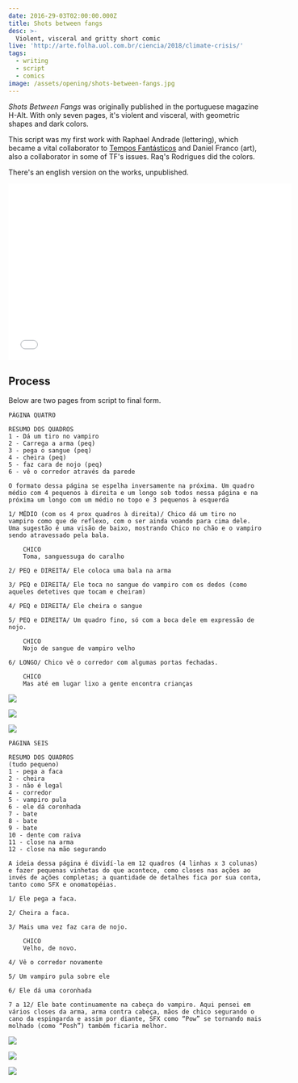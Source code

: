 ```yaml
---
date: 2016-29-03T02:00:00.000Z
title: Shots between fangs
desc: >-
  Violent, visceral and gritty short comic
live: 'http://arte.folha.uol.com.br/ciencia/2018/climate-crisis/'
tags:
  - writing
  - script
  - comics
image: /assets/opening/shots-between-fangs.jpg
---
```


_Shots Between Fangs_ was originally published in the portuguese magazine H-Alt. With only seven pages, it's violent and visceral, with geometric shapes and dark colors.

This script was my first work with Raphael Andrade (lettering), which became a vital collaborator to [Tempos Fantásticos](tempos_fantasticos) and Daniel Franco (art), also a collaborator in some of TF's issues. Raq's Rodrigues did the colors.

There's an english version on the works, unpublished.

<iframe
  src="//v.calameo.com/?bkcode=0045074141c19633d5e1e&mode=viewer&view=book&page=22&showsharemenu=false"
  width="560"
  height="350"
  frameborder="0"
  scrolling="no"
  allowtransparency
  allowfullscreen
  style="margin:0 auto;"
></iframe>

## Process

Below are two pages from script to final form.

```
PÁGINA QUATRO

RESUMO DOS QUADROS
1 - Dá um tiro no vampiro
2 - Carrega a arma (peq)
3 - pega o sangue (peq)
4 - cheira (peq)
5 - faz cara de nojo (peq)
6 - vê o corredor através da parede

O formato dessa página se espelha inversamente na próxima. Um quadro médio com 4 pequenos à direita e um longo sob todos nessa página e na próxima um longo com um médio no topo e 3 pequenos à esquerda

1/ MÉDIO (com os 4 prox quadros à direita)/ Chico dá um tiro no vampiro como que de reflexo, com o ser ainda voando para cima dele. Uma sugestão é uma visão de baixo, mostrando Chico no chão e o vampiro sendo atravessado pela bala.

    CHICO
    Toma, sanguessuga do caralho

2/ PEQ e DIREITA/ Ele coloca uma bala na arma

3/ PEQ e DIREITA/ Ele toca no sangue do vampiro com os dedos (como aqueles detetives que tocam e cheiram)

4/ PEQ e DIREITA/ Ele cheira o sangue

5/ PEQ e DIREITA/ Um quadro fino, só com a boca dele em expressão de nojo.

    CHICO
    Nojo de sangue de vampiro velho

6/ LONGO/ Chico vê o corredor com algumas portas fechadas.

    CHICO
    Mas até em lugar lixo a gente encontra crianças
```

![](fangs-1.jpeg)

![](fangs-2.jpeg)

![](fangs-3.jpeg)

```
PÁGINA SEIS

RESUMO DOS QUADROS
(tudo pequeno)
1 - pega a faca
2 - cheira
3 - não é legal
4 - corredor
5 - vampiro pula
6 - ele dá coronhada
7 - bate
8 - bate
9 - bate
10 - dente com raiva
11 - close na arma
12 - close na mão segurando

A ideia dessa página é dividí-la em 12 quadros (4 linhas x 3 colunas) e fazer pequenas vinhetas do que acontece, como closes nas ações ao invés de ações completas; a quantidade de detalhes fica por sua conta, tanto como SFX e onomatopéias.

1/ Ele pega a faca.

2/ Cheira a faca.

3/ Mais uma vez faz cara de nojo.

    CHICO
    Velho, de novo.

4/ Vê o corredor novamente

5/ Um vampiro pula sobre ele

6/ Ele dá uma coronhada

7 a 12/ Ele bate continuamente na cabeça do vampiro. Aqui pensei em vários closes da arma, arma contra cabeça, mãos de chico segurando o cano da espingarda e assim por diante, SFX como “Pow” se tornando mais molhado (como “Posh”) também ficaria melhor.
```

![](fangs-4.jpeg)

![](fangs-5.jpeg)

![](fangs-6.jpeg)
